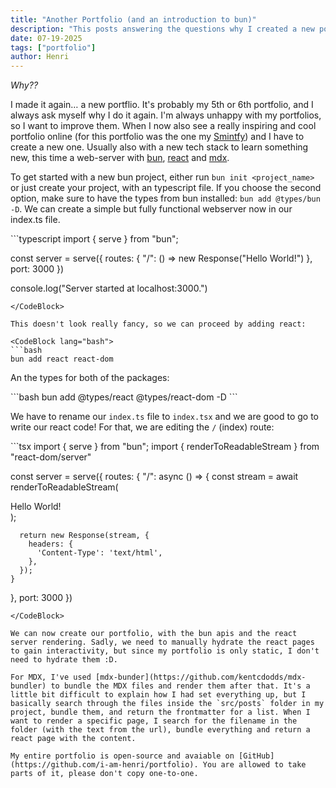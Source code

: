 ```yaml
---
title: "Another Portfolio (and an introduction to bun)"
description: "This posts answering the questions why I created a new portfolio, how I created the portfolio, and why it's not overengineered."
date: 07-19-2025
tags: ["portfolio"]
author: Henri
---
```


*Why??*

I made it again… a new portflio. It's probably my 5th or 6th portfolio, and I always ask myself why I do it again. I'm always unhappy with my portfolios, so I want to improve them. When I now also see a really inspiring and cool portfolio online (for this portfolio was the one my [Smintfy](www.smintfy.com)) and I have to create a new one. Usually also with a new tech stack to learn something new, this time a web-server with [bun](https://bun.com), [react](https://react.dev) and [mdx](https://mdxjs.com).

To get started with a new bun project, either run `bun init <project_name>` or just create your project, with an typescript file. If you choose the second option, make sure to have the types from bun installed: `bun add @types/bun -D`. We can create a simple but fully functional webserver now in our index.ts file. 

<CodeBlock lang="typescript">
```typescript
import { serve } from "bun";

const server = serve({
  routes: {
    "/": () => new Response("Hello World!")
  },
  port: 3000
})

console.log("Server started at localhost:3000.")
```
</CodeBlock>

This doesn't look really fancy, so we can proceed by adding react:

<CodeBlock lang="bash">
```bash
bun add react react-dom
```
</CodeBlock>

An the types for both of the packages:

<CodeBlock lang="bash">
```bash
bun add @types/react @types/react-dom -D
```
</CodeBlock>

We have to rename our `index.ts` file to `index.tsx` and we are good to go to write our react code! For that, we are editing the `/` (index) route:

<CodeBlock lang="tsx">
```tsx
import { serve } from "bun";
import { renderToReadableStream } from "react-dom/server"

const server = serve({
  routes: {
    "/": async () => {
      const stream = await renderToReadableStream(
        <div>
          Hello World!
        </div>
      );

      return new Response(stream, {
        headers: {
          'Content-Type': 'text/html',
        },
      });
    }
  },
  port: 3000
})
```
</CodeBlock>

We can now create our portfolio, with the bun apis and the react server rendering. Sadly, we need to manually hydrate the react pages to gain interactivity, but since my portfolio is only static, I don't need to hydrate them :D.

For MDX, I've used [mdx-bunder](https://github.com/kentcdodds/mdx-bundler) to bundle the MDX files and render them after that. It's a little bit difficult to explain how I had set everything up, but I basically search through the files inside the `src/posts` folder in my project, bundle them, and return the frontmatter for a list. When I want to render a specific page, I search for the filename in the folder (with the text from the url), bundle everything and return a react page with the content.

My entire portfolio is open-source and avaiable on [GitHub](https://github.com/i-am-henri/portfolio). You are allowed to take parts of it, please don't copy one-to-one.